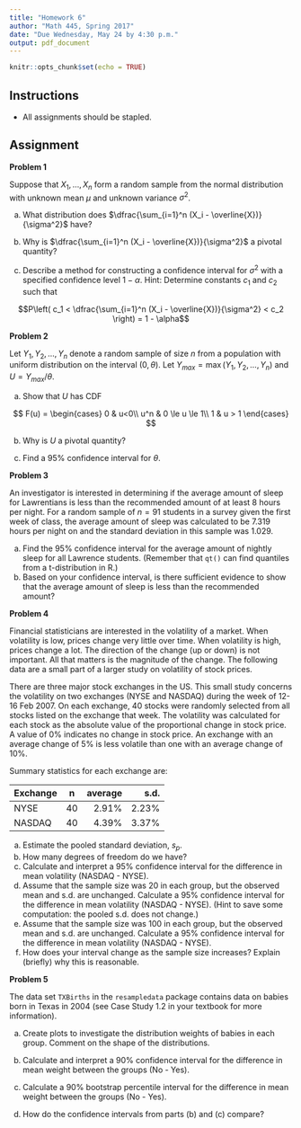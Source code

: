 ```yaml
---
title: "Homework 6"
author: "Math 445, Spring 2017"
date: "Due Wednesday, May 24 by 4:30 p.m."
output: pdf_document
---
```


```r
knitr::opts_chunk$set(echo = TRUE)
```

## Instructions

- All assignments should be stapled.

## Assignment


**Problem 1**

Suppose that $X_1,\ldots , X_n$ form a random sample from the normal distribution with unknown mean $\mu$ and unknown variance $\sigma^2$.

(a) What distribution does $\dfrac{\sum_{i=1}^n (X_i - \overline{X})}{\sigma^2}$ have?

(b) Why is $\dfrac{\sum_{i=1}^n (X_i - \overline{X})}{\sigma^2}$ a pivotal quantity?

(c) Describe a method for constructing a confidence interval for $\sigma^2$ with a specified confidence level $1-\alpha$. Hint: Determine constants $c_1$ and $c_2$ such that

$$P\left( c_1 < \dfrac{\sum_{i=1}^n (X_i - \overline{X})}{\sigma^2} < c_2 \right) = 1 - \alpha$$


**Problem 2**

Let $Y_1, Y_2, \ldots, Y_n$ denote a random sample of size $n$ from a population with uniform distribution on the interval $(0, \theta)$. Let $Y_{max} = \max(Y_1, Y_2, \ldots, Y_n)$ and $U = Y_{max} / \theta$.


(a) Show that $U$ has CDF

$$
F(u) = 
\begin{cases}
0   & u<0\\
u^n & 0 \le u \le 1\\
1   & u > 1
\end{cases}
$$

(b) Why is $U$ a pivotal quantity?

(c) Find a 95\% confidence interval for $\theta$.


**Problem 3**

An investigator is interested in determining if the average amount of sleep for Lawrentians is less than the recommended amount of at least 8 hours per night. For a random sample of $n = 91$ students in a survey given the first week of class, the average amount of sleep was calculated to be 7.319 hours per night on and the standard deviation in this sample was 1.029.


(a) Find the 95\% confidence interval for the average amount of nightly sleep for all Lawrence students. (Remember that `qt()` can find quantiles from a t-distribution in R.)
(b) Based on your confidence interval, is there sufficient evidence to show that the average amount of sleep is less than the recommended amount? 


**Problem 4**

Financial statisticians are interested in the volatility of a market. When volatility is low, prices change very little over time. When volatility is high, prices change a lot. The direction of the change (up or down) is not important. All that matters is the magnitude of the change. The following data are a small part of a larger study on volatility of stock prices.

There are three major stock exchanges in the US. This small study concerns the volatility on two exchanges (NYSE and NASDAQ) during the week of 12-16 Feb 2007. On each exchange, 40 stocks were randomly selected from all stocks listed on the exchange that week. The volatility was calculated for each stock as the absolute
value of the proportional change in stock price. A value of 0% indicates no change in stock price. An exchange with an average change of 5% is less volatile than one with an average change of 10%.

Summary statistics for each exchange are:


Exchange | n | average | s.d.
-------- |:--:|---------:|-----:
NYSE | 40 | 2.91% | 2.23%
NASDAQ | 40 | 4.39% | 3.37%


(a) Estimate the pooled standard deviation, $s_p$. 
(b) How many degrees of freedom do we have?
(c) Calculate and interpret a 95% confidence interval for the difference in mean volatility (NASDAQ - NYSE).
(d) Assume that the sample size was 20 in each group, but the observed mean and s.d. are unchanged. Calculate a 95% confidence interval for the difference in mean volatility (NASDAQ - NYSE).
(Hint to save some computation: the pooled s.d. does not change.)
(e) Assume that the sample size was 100 in each group, but the observed mean and s.d. are unchanged. Calculate a 95% confidence interval for the difference in mean volatility (NASDAQ - NYSE).
(f) How does your interval change as the sample size increases? Explain (briefly) why this is reasonable.


**Problem 5**

The data set `TXBirths` in the `resampledata` package contains data on babies born in Texas in 2004 (see Case Study 1.2 in your textbook for more information).

(a) Create plots to investigate the distribution weights of babies in each group. Comment on the shape of the distributions.

(b) Calculate and interpret a 90% confidence interval for the difference in mean weight between the groups (No - Yes).

(c) Calculate a 90% bootstrap percentile interval for the difference in mean weight between the groups (No - Yes).

(d) How do the confidence intervals from parts (b) and (c) compare?